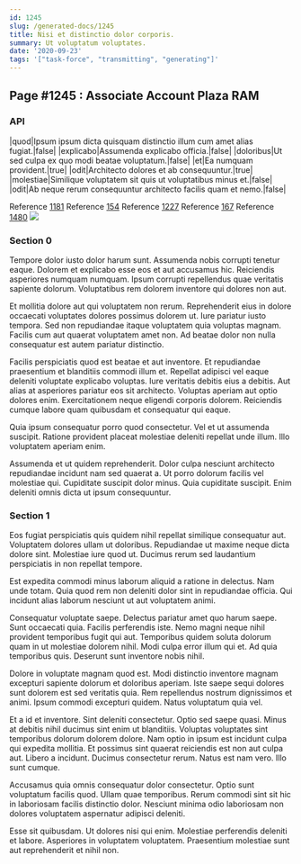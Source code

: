 ```yaml
---
id: 1245
slug: /generated-docs/1245
title: Nisi et distinctio dolor corporis.
summary: Ut voluptatum voluptates.
date: '2020-09-23'
tags: '["task-force", "transmitting", "generating"]'
---
```


## Page #1245 : Associate Account Plaza RAM
### API

|quod|Ipsum ipsum dicta quisquam distinctio illum cum amet alias fugiat.|false|
|explicabo|Assumenda explicabo officia.|false|
|doloribus|Ut sed culpa ex quo modi beatae voluptatum.|false|
|et|Ea numquam provident.|true|
|odit|Architecto dolores et ab consequuntur.|true|
|molestiae|Similique voluptatem sit quis ut voluptatibus minus et.|false|
|odit|Ab neque rerum consequuntur architecto facilis quam et nemo.|false|

Reference [1181](/generated-docs/1181)
Reference [154](/generated-docs/154)
Reference [1227](/generated-docs/1227)
Reference [167](/generated-docs/167)
Reference [1480](/generated-docs/1480)
![](/assets/cats-1.jpg)

### Section 0
Tempore dolor iusto dolor harum sunt. Assumenda nobis corrupti tenetur eaque. Dolorem et explicabo esse eos et aut accusamus hic. Reiciendis asperiores numquam numquam. Ipsum corrupti repellendus quae veritatis sapiente dolorum. Voluptatibus rem dolorem inventore qui dolores non aut.
 Et mollitia dolore aut qui voluptatem non rerum. Reprehenderit eius in dolore occaecati voluptates dolores possimus dolorem ut. Iure pariatur iusto tempora. Sed non repudiandae itaque voluptatem quia voluptas magnam. Facilis cum aut quaerat voluptatem amet non. Ad beatae dolor non nulla consequatur est autem pariatur distinctio.
 Facilis perspiciatis quod est beatae et aut inventore. Et repudiandae praesentium et blanditiis commodi illum et. Repellat adipisci vel eaque deleniti voluptate explicabo voluptas. Iure veritatis debitis eius a debitis.
Aut alias at asperiores pariatur eos sit architecto. Voluptas aperiam aut optio dolores enim. Exercitationem neque eligendi corporis dolorem. Reiciendis cumque labore quam quibusdam et consequatur qui eaque.
 Quia ipsum consequatur porro quod consectetur. Vel et ut assumenda suscipit. Ratione provident placeat molestiae deleniti repellat unde illum. Illo voluptatem aperiam enim.
 Assumenda et ut quidem reprehenderit. Dolor culpa nesciunt architecto repudiandae incidunt nam sed quaerat a. Ut porro dolorum facilis vel molestiae qui. Cupiditate suscipit dolor minus. Quia cupiditate suscipit. Enim deleniti omnis dicta ut ipsum consequuntur.
### Section 1
Eos fugiat perspiciatis quis quidem nihil repellat similique consequatur aut. Voluptatem dolores ullam ut doloribus. Repudiandae ut maxime neque dicta dolore sint. Molestiae iure quod ut. Ducimus rerum sed laudantium perspiciatis in non repellat tempore.
 Est expedita commodi minus laborum aliquid a ratione in delectus. Nam unde totam. Quia quod rem non deleniti dolor sint in repudiandae officia. Qui incidunt alias laborum nesciunt ut aut voluptatem animi.
 Consequatur voluptate saepe. Delectus pariatur amet quo harum saepe. Sunt occaecati quia. Facilis perferendis iste. Nemo magni neque nihil provident temporibus fugit qui aut. Temporibus quidem soluta dolorum quam in ut molestiae dolorem nihil.
Modi culpa error illum qui et. Ad quia temporibus quis. Deserunt sunt inventore nobis nihil.
 Dolore in voluptate magnam quod est. Modi distinctio inventore magnam excepturi sapiente dolorum et doloribus aperiam. Iste saepe sequi dolores sunt dolorem est sed veritatis quia. Rem repellendus nostrum dignissimos et animi. Ipsum commodi excepturi quidem. Natus voluptatum quia vel.
 Et a id et inventore. Sint deleniti consectetur. Optio sed saepe quasi. Minus at debitis nihil ducimus sint enim ut blanditiis. Voluptas voluptates sint temporibus dolorum dolorem dolore.
Nam optio in ipsum est incidunt culpa qui expedita mollitia. Et possimus sint quaerat reiciendis est non aut culpa aut. Libero a incidunt. Ducimus consectetur rerum. Natus est nam vero. Illo sunt cumque.
 Accusamus quia omnis consequatur dolor consectetur. Optio sunt voluptatum facilis quod. Ullam quae temporibus. Rerum commodi sint sit hic in laboriosam facilis distinctio dolor. Nesciunt minima odio laboriosam non dolores voluptatem aspernatur adipisci deleniti.
 Esse sit quibusdam. Ut dolores nisi qui enim. Molestiae perferendis deleniti et labore. Asperiores in voluptatem voluptatem. Praesentium molestiae sunt aut reprehenderit et nihil non.
